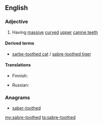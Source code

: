 ==English==

===Adjective===
{{en-adj|-}}

# Having [[massive]] [[curved]] [[upper]] [[canine teeth]]

====Derived terms====
* [[sarbe-toothed cat]] / [[sabre-toothed tiger]]

====Translations====
{{trans-top|having massive curved upper canine teeth}}
* Finnish: {{t|fi|sapelihampainen}}
{{trans-mid}}
* Russian: {{t+|ru|саблезубый|tr=sablezúbyj|sc=Cyrl}}
{{trans-bottom}}

===Anagrams===
* [[saber-toothed#English|saber-toothed]]

[[my:sabre-toothed]]
[[ta:sabre-toothed]]